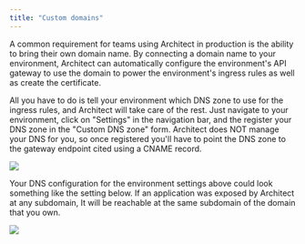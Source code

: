 ```yaml
---
title: "Custom domains"
---
```


A common requirement for teams using Architect in production is the ability to
bring their own domain name. By connecting a domain name to your environment,
Architect can automatically configure the environment's API gateway to use the
domain to power the environment's ingress rules as well as create the
certificate.

All you have to do is tell your environment which DNS zone to use for the
ingress rules, and Architect will take care of the rest. Just navigate to your
environment, click on "Settings" in the navigation bar, and the register your
DNS zone in the "Custom DNS zone" form. Architect does NOT manage your DNS for
you, so once registered you'll have to point the DNS zone to the gateway
endpoint cited using a CNAME record.

![](/images/custom-dns-zone.webp)

Your DNS configuration for the environment settings above could look something
like the setting below. If an application was exposed by Architect at any
subdomain, It will be reachable at the same subdomain of the domain that you
own.

![](/images/custom-dns-configuration.webp)
